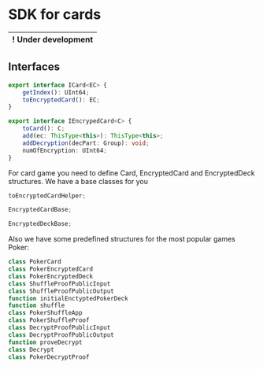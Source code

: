 # SDK for cards

| ! Under development |
| ------------------- |

## Interfaces

```ts
export interface ICard<EC> {
    getIndex(): UInt64;
    toEncryptedCard(): EC;
}
```

```ts
export interface IEncrypedCard<C> {
    toCard(): C;
    add(ec: ThisType<this>): ThisType<this>;
    addDecryption(decPart: Group): void;
    numOfEncryption: UInt64;
}
```

For card game you need to define Card, EncryptedCard and EncryptedDeck structures.
We have a base classes for you

```ts
toEncryptedCardHelper;

EncryptedCardBase;

EncryptedDeckBase;
```

Also we have some predefined structures for the most popular games
Poker:

```ts
class PokerCard
class PokerEncryptedCard
class PokerEncryptedDeck
class ShuffleProofPublicInput
class ShuffleProofPublicOutput
function initialEnctyptedPokerDeck
function shuffle
class PokerShuffleApp
class PokerShuffleProof
class DecryptProofPublicInput
class DecryptProofPublicOutput
function proveDecrypt
class Decrypt
class PokerDecryptProof
```
